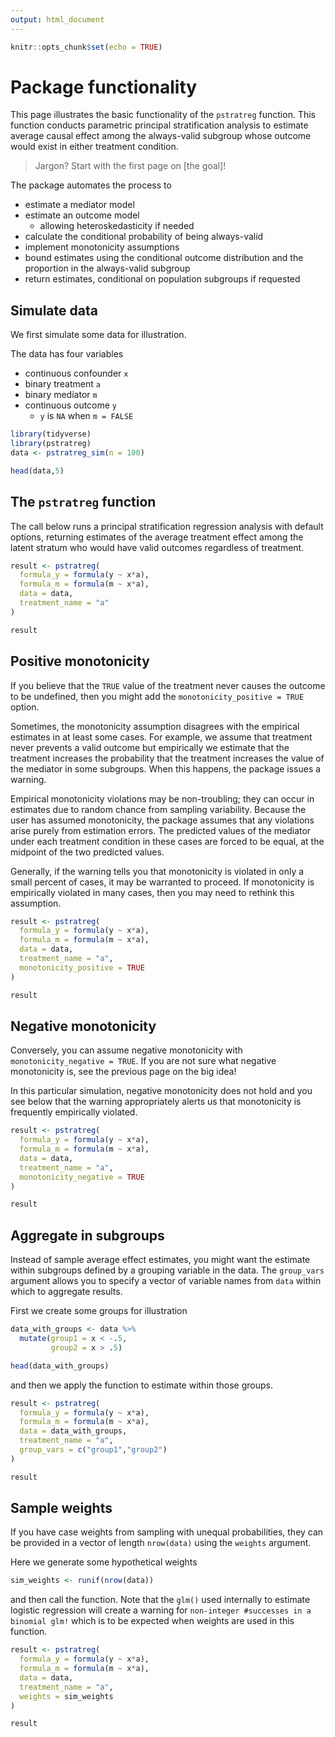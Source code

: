 ```yaml
---
output: html_document
---
```


```r
knitr::opts_chunk$set(echo = TRUE)
```

# Package functionality

This page illustrates the basic functionality of the `pstratreg` function. This function conducts parametric principal stratification analysis to estimate average causal effect among the always-valid subgroup whose outcome would exist in either treatment condition.

> Jargon? Start with the first page on [the goal]!

The package automates the process to

- estimate a mediator model
- estimate an outcome model
     - allowing heteroskedasticity if needed
- calculate the conditional probability of being always-valid
- implement monotonicity assumptions
- bound estimates using the conditional outcome distribution and the proportion in the always-valid subgroup
- return estimates, conditional on population subgroups if requested

## Simulate data

We first simulate some data for illustration.

The data has four variables

- continuous confounder `x`
- binary treatment `a`
- binary mediator `m`
- continuous outcome `y`
    - `y` is `NA` when `m = FALSE`

```r
library(tidyverse)
library(pstratreg)
data <- pstratreg_sim(n = 100)
```

```r
head(data,5)
```
    
## The `pstratreg` function

The call below runs a principal stratification regression analysis with default options, returning estimates of the average treatment effect among the latent stratum who would have valid outcomes regardless of treatment.

```r
result <- pstratreg(
  formula_y = formula(y ~ x*a),
  formula_m = formula(m ~ x*a),
  data = data,
  treatment_name = "a"
)
```

```r
result
```

## Positive monotonicity

If you believe that the `TRUE` value of the treatment never causes the outcome to be undefined, then you might add the `monotonicity_positive = TRUE` option.

Sometimes, the monotonicity assumption disagrees with the empirical estimates in at least some cases. For example, we assume that treatment never prevents a valid outcome but empirically we estimate that the treatment increases the probability that the treatment increases the value of the mediator in some subgroups. When this happens, the package issues a warning.

Empirical monotonicity violations may be non-troubling; they can occur in estimates due to random chance from sampling variability. Because the user has assumed monotonicity, the package assumes that any violations arise purely from estimation errors. The predicted values of the mediator under each treatment condition in these cases are forced to be equal, at the midpoint of the two predicted values.

Generally, if the warning tells you that monotonicity is violated in only a small percent of cases, it may be warranted to proceed. If monotonicity is empirically violated in many cases, then you may need to rethink this assumption.

```r
result <- pstratreg(
  formula_y = formula(y ~ x*a),
  formula_m = formula(m ~ x*a),
  data = data,
  treatment_name = "a",
  monotonicity_positive = TRUE
)
```
```r
result
```

## Negative monotonicity

Conversely, you can assume negative monotonicity with `monotonicity_negative = TRUE`. If you are not sure what negative monotonicity is, see the previous page on the big idea!

In this particular simulation, negative monotonicity does not hold and you see below that the warning appropriately alerts us that monotonicity is frequently empirically violated.

```r
result <- pstratreg(
  formula_y = formula(y ~ x*a),
  formula_m = formula(m ~ x*a),
  data = data,
  treatment_name = "a",
  monotonicity_negative = TRUE
)
```
```r
result
```

## Aggregate in subgroups

Instead of sample average effect estimates, you might want the estimate within subgroups defined by a grouping variable in the data. The `group_vars` argument allows you to specify a vector of variable names from `data` within which to aggregate results.

First we create some groups for illustration
```r
data_with_groups <- data %>%
  mutate(group1 = x < -.5,
         group2 = x > .5)
```
```r
head(data_with_groups)
```

and then we apply the function to estimate within those groups.
```r
result <- pstratreg(
  formula_y = formula(y ~ x*a),
  formula_m = formula(m ~ x*a),
  data = data_with_groups,
  treatment_name = "a",
  group_vars = c("group1","group2")
)
```
```r
result
```

## Sample weights

If you have case weights from sampling with unequal probabilities, they can be provided in a vector of length `nrow(data)` using the `weights` argument.

Here we generate some hypothetical weights
```r
sim_weights <- runif(nrow(data))
```

and then call the function. Note that the `glm()` used internally to estimate logistic regression will create a warning for `non-integer #successes in a binomial glm!` which is to be expected when weights are used in this function.

```r
result <- pstratreg(
  formula_y = formula(y ~ x*a),
  formula_m = formula(m ~ x*a),
  data = data,
  treatment_name = "a",
  weights = sim_weights
)
```
```r
result
```